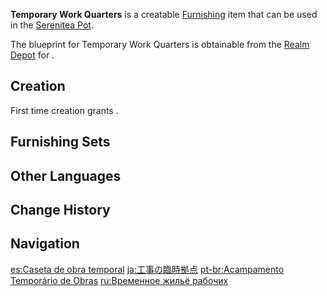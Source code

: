 {{Furnishing Infobox
|id             = 371107
|image          = Item Temporary Work Quarters.png
|category       = Courtyard
|subcategory    = Large Ornament
|quality        = 2
|adeptal_energy = 30
|load           = 145
|reduced_load   = 121
|description    = A simple wooden shed that can be used to store many tools of the trade and protect them from the rain, thus reducing any safety hazards.
|blueprint      = Realm Depot
}}
'''Temporary Work Quarters''' is a creatable [[Furnishing]] item that can be used in the [[Serenitea Pot]].

The blueprint for Temporary Work Quarters is obtainable from the [[Realm Depot]] for {{Item|Realm Currency|24|x=80}}.

==Creation==
First time creation grants {{Item|Trust|24|x=30}}.
{{Recipe
|type = Creation
|time = 12h
|Fir Wood = 8
|sort = Fir Wood
}}

==Furnishing Sets==
{{Craft Usage}}

==Other Languages==
{{Other Languages
|en      = Temporary Work Quarters
|zhs     = 工程暂驻点
|zhs_rm  = Gōngchéng Zàn Zhù Diǎn
|zht     = 工程暫駐點
|zht_rm  = Gōngchéng Zhàn Zhù Diǎn
|zh_tl   = Project Pausing Point
|ja      = 工事の臨時拠点
|ja_rm   = Kouji no Rinji Kyoten
|ja_tl   = Construction Work Temporary Site
|ko      = 임시 공사 오두막
|ko_rm   = Imsi Gongsa Odumak
|ko_tl   = Temporary Construction Cabin
|es      = Caseta de obra temporal
|es_tl   = Temporary Work Booth
|fr      = Quartiers de travail temporaires
|fr_tl   = Temporary Work Quarters
|ru      = Временное жильё рабочих
|ru_tl   = Temporary Housing for Workers
|th      = เพิงไม้ชั่วคราว
|th_rm   = 
|th_tl   = 
|vi      = Điểm Tạm Trú Công Trình
|vi_tl   = 
|de      = Temporäres Werkzeuglager
|de_tl   = Temporary Tool Storage
|id      = Tempat Penyimpanan Sementara
|id_tl   = Temporary Storage
|pt      = Acampamento Temporário de Obras
|pt_tl   = 
|tr      = İşçilerin Geçici Evi
|tr_tl   = 
|it      = Area di lavoro temporanea
|it_tl   = 
}}

==Change History==
{{Change History|1.6}}

==Navigation==
{{Furnishing Navbox|exterior}}

[[es:Caseta de obra temporal]]
[[ja:工事の臨時拠点]]
[[pt-br:Acampamento Temporário de Obras]]
[[ru:Временное жильё рабочих]]